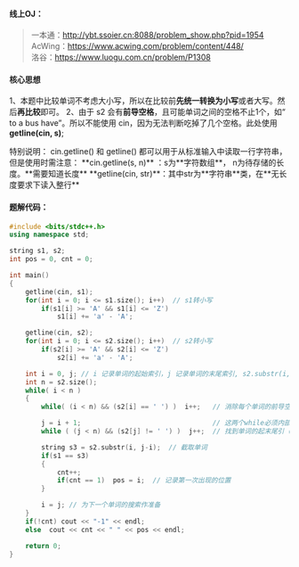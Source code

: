 
#### 线上OJ：
> 一本通：http://ybt.ssoier.cn:8088/problem_show.php?pid=1954  
AcWing：https://www.acwing.com/problem/content/448/  
洛谷：https://www.luogu.com.cn/problem/P1308  

#### 核心思想
1、本题中比较单词不考虑大小写，所以在比较前**先统一转换为小写**或者大写。然后**再比较**即可。
2、由于 s2 会有**前导空格**，且可能单词之间的空格不止1个，如“   to   a bus     have”。所以不能使用 cin，因为无法判断吃掉了几个空格。此处使用  **getline(cin, s)**;

<Callout type="default"> 
特别说明：  
cin.getline() 和 getline() 都可以用于从标准输入中读取一行字符串，但是使用时需注意：  
**cin.getline(s, n)** ：s为**字符数组**， n为待存储的长度。**需要知道长度**  
**getline(cin, str)**：其中str为**字符串**类，在**无长度要求下读入整行**    
</Callout>

#### 题解代码：
```cpp filename="解法、字符串处理" showLineNumbers {9,14,23,26,28,32}
#include <bits/stdc++.h>
using namespace std;

string s1, s2;
int pos = 0, cnt = 0;

int main()
{
    getline(cin, s1);
    for(int i = 0; i <= s1.size(); i++)  // s1转小写
        if(s1[i] >= 'A' && s1[i] <= 'Z')
            s1[i] += 'a' - 'A';

    getline(cin, s2);
    for(int i = 0; i <= s2.size(); i++)  // s2转小写
        if(s2[i] >= 'A' && s2[i] <= 'Z')
            s2[i] += 'a' - 'A';

    int i = 0, j; // i 记录单词的起始索引，j 记录单词的末尾索引, s2.substr(i, j-i) 为一个完整单词
    int n = s2.size();
    while( i < n )
    {
        while( (i < n) && (s2[i] == ' ') )  i++;   // 消除每个单词的前导空格，如 “  to”，找到单词的起始索引

        j = i + 1;                                 // 这两个while必须内部判断 i<n 和j<n，否则会内存越界错误
        while ( (j < n) && (s2[j] != ' ') )  j++;  // 找到单词的起末尾引（指向最后一个字符的后面一位）

        string s3 = s2.substr(i, j-i);  // 截取单词
        if(s1 == s3)
        {
            cnt++;
            if(cnt == 1)  pos = i;  // 记录第一次出现的位置
        }

        i = j; // 为下一个单词的搜索作准备
    }
    if(!cnt) cout << "-1" << endl;
    else  cout << cnt << " " << pos << endl;

    return 0;
}
```
